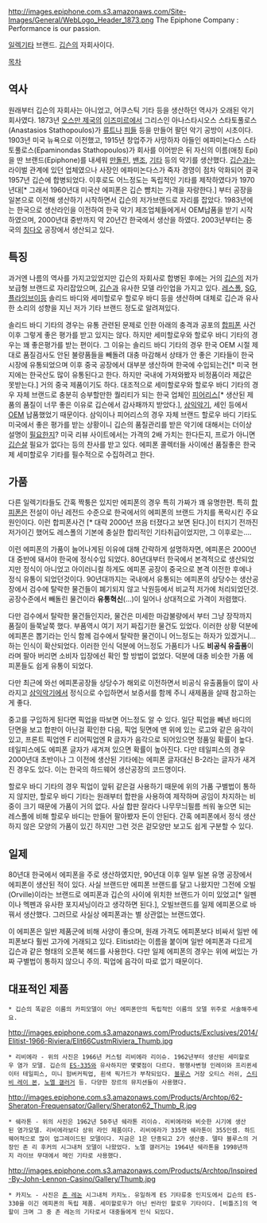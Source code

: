 http://images.epiphone.com.s3.amazonaws.com/Site-Images/General/WebLogo_Header_1873.png
The Epiphone Company : Performance is our passion.

[[일렉기타]] 브랜드. [[깁슨]]의 자회사이다.

[[목차]]
== 역사 ==
원래부터 깁슨의 자회사는 아니었고, 어쿠스틱 기타 등을 생산하던 역사가 오래된 악기회사였다. 
1873년 [[오스만 제국]]의 [[이즈미르]]에서 그리스인 아나스타시오스 스타토풀로스(Anastasios Stathopoulos)가 [[류트]]나 [[피들]] 등을 만들어 팔던 악기 공방이 시초이다. 1903년 미국 뉴욕으로 이전했고, 1915년 창업주가 사망하자 아들인 에파미논다스 스타토풀로스(Epaminondas Stathopoulos)가 회사를 이어받은 뒤 자신의 이름(애칭 Epi)을 딴 브랜드(Epiphone)를 내세워 [[만돌린]], [[밴조]], [[기타]] 등의 악기를 생산했다. 
[[깁슨]]과는 라이벌 관계에 있던 업체였으나 사장인 에파미논다스가 죽자 경영이 점차 악화되어 결국 1957년 깁슨에 합병되었다. 이후로도 어느정도는 독립적인 기타를 제작하였다가 1970년대[* 그래서 1960년대 미국산 에피폰은 깁슨 뺨치는 가격을 자랑한다.] 부터 공장을 일본으로 이전해 생산하기 시작하면서 깁슨의 저가브랜드로 자리를 잡았다.
1983년에는 한국으로 생산라인을 이전하여 한국 악기 제조업체들에게서 OEM납품을 받기 시작하였으며, 2000년대 중반까지 약 20년간 한국에서 생산을 하였다. 2003년부터는 중국의 [[칭다오]] 공장에서 생산되고 있다.
== 특징 ==
과거엔 나름의 역사를 가지고있었지만 깁슨의 자회사로 합병된 후에는 거의 [[깁슨]]의 저가 보급형 브랜드로 자리잡았으며, [[깁슨]]과 유사한 모델 라인업을 가지고 있다. [[레스폴]], [[SG]], [[플라잉브이]]등 솔리드 바디와 세미할로우 할로우 바디 등을 생산하며 대체로 깁슨과 유사한 소리의 성향을 지닌 저가 기타 브랜드 정도로 알려져있다. 

솔리드 바디 기타의 경우는 유통 관련된 문제로 인한 아래의 충격과 공포의 [[합피폰]] 사건 이후 그렇게 좋은 평가를 받고 있지는 않다. 하지만 세미할로우와 할로우 바디 기타의 경우는 꽤 좋은평가를 받는 편이다. 그 이유는 솔리드 바디 기타의 경우 한국 OEM 시절 제대로 품질검사도 안된 불량품들을 빼돌려 대충 마감해서 상태가 안 좋은 기타들이 한국 시장에 유통되었으며 이후 중국 공장에서 대부분 생산하며 한국에 수입되는건[* 미국 현지에는 한국산도 많이 유통된다고 한다. 하지만 국내에 가져와봤자 비정품이라 제값은 못받는다.] 거의 중국 제품이기도 하다. 대조적으로 세미할로우와 할로우 바디 기타의 경우 자체 브랜드로 충분히 승부할만한 퀄리티가 되는 한국 업체인 [[피어리스]][* 생산된 제품의 품질이 너무 좋은 이유로 깁슨에서 감사패까지 받았다.], [[삼익악기]], 세인 등에서 [[OEM]] 납품했었기 때문이다. 삼익이나 피어리스의 경우 자체 브랜드 할로우 바디 기타도 미국에서 좋은 평가를 받는 상황이니 깁슨의 품질관리를 받은 악기에 대해서는 더이상 설명이 [[필요한지]]? 미국 리뷰 사이트에서는 가격의 2배 가치는 한다든지, 프로가 아니면 [[깁슨]]살 필요가 없다는 등의 찬사를 받고 있다. 에피폰 콜렉터들 사이에선 품질좋은 한국제 세미할로우 기타를 필수적으로 수집하려고 한다.

== 가품 ==
다른 일렉기타들도 간혹 짝퉁은 있지만 에피폰의 경우 특히 가짜가 꽤 유명한편. 특히 [[합피폰]]은 전설이 아닌 레전드 수준으로 한국에서의 에피폰의 브랜드 가치를 폭락시킨 주요 원인이다. 이런 합피폰사건 [* 대략 2000년 쯔음 터졌다고 보면 된다.]이 터지기 전까진 저가이긴 했어도 레스폴의 기본에 충실한 합리적인 기타취급이었지만, 그 이후로는....

이런 에피폰의 가품이 늘어나게된 이유에 대해 간략하게 설명하자면, 에피폰은 2000년대 중반에 돼서야 한국에 정식수입 되었다. 80년대부터 한국에서 본격적으로 생산되었지만 정식이 아니었고 아이러니컬 하게도 에피폰 공장이 중국으로 본격 이전한 후에나 정식 유통이 되었던것이다. 90년대까지는 국내에서 유통되는 에피폰의 상당수는 생산공장에서 검수에 탈락한 물건들이 폐기되지 않고 낙원등에서 비교적 저가에 처리되었던것. 공장수준에서 빼돌린 물건이라 '''유통혁신'''(...)이 일어나 상대적으로 가격이 저렴했다. 

다만 검수에서 탈락한 물건들인지라, 물건은 미세한 마감불량에서 부터 그냥 장작까지 품질이 들쭉날쭉 했다. 부품역시 여기 저기 짜집기한 물건도 있었다. 이러한 상황 덕분에 에피폰은 뽑기라는 인식 함께 검수에서 탈락한 물건이니 어느정도는 하자가 있겠거니... 하는 인식이 확산되었다. 이러한 인식 덕분에 어느정도 가품티가 나도 '''비공식 유출품'''이라며 팔아 버리면 소비자 입장에선 확인 할 방법이 없었다. 덕분에 대충 비슷한 가품 에피폰들도 쉽게 유통이 되었다.

다만 최근에 와선 에피폰공장들 상당수가 해외로 이전하면서 비공식 유출품들이 많이 사라지고 [[삼익악기]]에서 정식으로 수입하면서 보증서를 함께 주니 새제품을 살때 참고하는게 좋다.

중고를 구입하게 된다면 픽업을 따보면 어느정도 알 수 있다. 일단 픽업을 빼낸 바디의 단면을 보고 합판이 아닌걸 확인한 다음, 픽업 뒷면에 맨 위에 있는 로고와 같은 음각이 있고, 프론트 픽업엔 F 리어픽업엔 R 글자가 음각으로 되어있으면 정품일 확률이 높다. 테일피스에도 에피폰 글자가 새겨져 있으면 확률이 높아진다. 다만 테일피스의 경우 2000년대 초반이나 그 이전에 생산된 기타에는 에피폰 글자대신 B-2라는 글자가 새겨진 경우도 있다. 이는 한국의 하드웨어 생산공장의 코드명이다.

할로우 바디 기타의 경우 픽업이 앞뒤 같은걸 사용하기 때문에 위의 가품 구별법이 통하지 않지만, 할로우 바디 기타는 원래부터 합판을 사용하여 제작하며 공임이 차지하는 비중이 크기 때문에 가품이 거의 없다. 사실 합판 잘라다 나무무늬필름 씌워 놓으면 되는 레스폴에 비해 할로우 바디는 만들어 팔아봤자 돈이 안된다. 간혹 에피폰에서 정식 생산하지 않은 모양의 가품이 있긴 하지만 그런 것은 겉모양만 보고도 쉽게 구분할 수 있다.

== 일제 ==
80년대 한국에서 에피폰을 주로 생산하였지만, 90년대 이후 일부 일본 유명 공장에서 에피폰이 생산된 적이 있다. 사실 브랜드만 에피폰 브랜드를 달고 나왔지만 그전에 오빌(Orville)이라는 브랜드로 에피폰과 깁슨의 사이에 위치한 브랜드가 이미 있었고[* 일펜이나 멕펜과 유사한 포지셔닝이라고 생각하면 된다.], 오빌브랜드를 일제 에피폰으로 바꿔서 생산했다. 그러므로 사실상 에피폰과는 별 상관없는 브랜드였다. 

이 에피폰은 일반 제품군에 비해 사양이 좋으며, 원래 가격도 에피폰보다 비싸서 일반 에피폰보다 훨씬 고가에 거래되고 있다. Elitist라는 이름을 붙이며 일반 에피폰과 다르게 깁슨과 같은 형태의 오픈북 헤드를 사용한다. 다만 일제 에피폰의 경우는 위에 써있는 가짜 구별법이 통하지 않으니 주의. 픽업에 음각이 따로 없기 때문이다.

== 대표적인 제품 ==
 * 깁슨의 똑같은 이름의 카피모델이 아닌 에피폰만의 독립적인 이름의 모델 위주로 서술해주세요.

http://images.epiphone.com.s3.amazonaws.com/Products/Exclusives/2014/Elitist-1966-Riviera/Elit66CustmRiviera_Thumb.jpg
 * 리비에라 - 위의 사진은 1966년 커스텀 리비에라 리이슈. 1962년부터 생산된 세미할로우 염가 모델. 깁슨의 [[ES-335]]와 유사하지만 몇몇점이 다르다. 평행사변형 인레이와 프리퀸세이터 테일피스, 미니 험버커픽업, 흰색 픽가드가 부착되있다. [[블루스]] 거장 오티스 러쉬, [[스티비 레이 본]], [[노엘 갤러거]] 등. 다양한 장르의 뮤지션들이 사용했다.
http://images.epiphone.com.s3.amazonaws.com/Products/Archtop/62-Sheraton-Frequensator/Gallery/Sheraton62_Thumb_R.jpg
 * 쉐라톤 - 위의 사진은 1962년 50주년 쉐라톤 리이슈. 리비에라와 비슷한 시기에 생산된 염가모델. 리비에라보다 상위 라인 제품이다. 리비에라가 335면 쉐라톤이 355인셈. 하드웨어적으로 많이 업그레이드된 모델이다. 지금은 1은 단종되고 2가 생산중. 델타 블루스의 거장인 존 리 후커의 시그내처 모델이 나왔었다. 노엘 갤러거는 1964년 쉐라톤을 1998년까지 라이브 무대에서 메인 기타로 사용했다.
http://images.epiphone.com.s3.amazonaws.com/Products/Archtop/Inspired-By-John-Lennon-Casino/Gallery/Thumb.jpg
 * 카지노 - 사진은 [[존 레논]] 시그내처 카지노. 유일하게 ES 기타류중 인지도에서 깁슨의 ES-330을 이긴 에피폰의 독립 제품. 세미할로우가 아닌 씬라인 할로우 기타이다. [비틀즈]의 역할이 크며 그 중 존 레논의 기타로서 대중들에게 인식 되있다.
